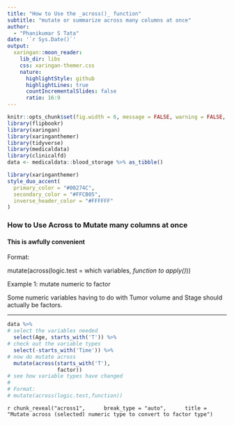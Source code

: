 ```yaml
---
title: "How to Use the _across()_ function"
subtitle: "mutate or summarize across many columns at once"  
author: 
  - "Phanikumar S Tata"
date: '`r Sys.Date()`'
output:
  xaringan::moon_reader:
    lib_dir: libs
    css: xaringan-themer.css
    nature:
      highlightStyle: github
      highlightLines: true
      countIncrementalSlides: false
      ratio: 16:9
---
```


```r
knitr::opts_chunk$set(fig.width = 6, message = FALSE, warning = FALSE, comment = "", cache = FALSE, fig.retina = 3)
library(flipbookr)
library(xaringan)
library(xaringanthemer)
library(tidyverse)
library(medicaldata)
library(clinicalfd)
data <- medicaldata::blood_storage %>% as_tibble()
```

```r
library(xaringanthemer)
style_duo_accent(
  primary_color = "#00274C",
  secondary_color = "#FFCB05",
  inverse_header_color = "#FFFFFF"
)
```


### How to Use Across to Mutate many columns at once

#### This is awfully convenient

Format: <br>

mutate(across(logic.test = which variables, _function to apply()_))

Example 1: mutate numeric to factor

Some numeric variables having to do with Tumor volume and Stage should actually be factors.

---

```r
data %>%
# select the variables needed
  select(Age, starts_with('T')) %>% 
# check out the variable types
  select(-starts_with('Time')) %>% 
# now do mutate across
  mutate(across(starts_with('T'), 
                factor)) 
# see how variable types have changed
# 
# Format:
# mutate(across(logic.test,function))
```

`r chunk_reveal("across1", 
    break_type = "auto", 
    title = "Mutate across (selected) numeric type to convert to factor type")`

